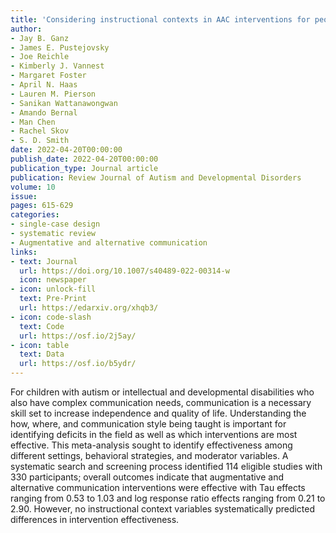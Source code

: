 ```yaml
---
title: 'Considering instructional contexts in AAC interventions for people with ASD and/or IDD experiencing complex communication needs: A single-case design meta-analysis'
author:
- Jay B. Ganz
- James E. Pustejovsky
- Joe Reichle
- Kimberly J. Vannest
- Margaret Foster
- April N. Haas
- Lauren M. Pierson
- Sanikan Wattanawongwan
- Amando Bernal
- Man Chen
- Rachel Skov
- S. D. Smith
date: 2022-04-20T00:00:00
publish_date: 2022-04-20T00:00:00
publication_type: Journal article
publication: Review Journal of Autism and Developmental Disorders 
volume: 10
issue: 
pages: 615-629
categories:
- single-case design
- systematic review
- Augmentative and alternative communication
links:
- text: Journal
  url: https://doi.org/10.1007/s40489-022-00314-w
  icon: newspaper
- icon: unlock-fill
  text: Pre-Print
  url: https://edarxiv.org/xhqb3/
- icon: code-slash
  text: Code
  url: https://osf.io/2j5ay/
- icon: table
  text: Data
  url: https://osf.io/b5ydr/
---
```


For children with autism or intellectual and developmental disabilities who also have complex communication needs, communication is a necessary skill set to increase independence and quality of life. Understanding the how, where, and communication style being taught is important for identifying deficits in the field as well as which interventions are most effective. This meta-analysis sought to identify effectiveness among different settings, behavioral strategies, and moderator variables. A systematic search and screening process identified 114 eligible studies with 330 participants; overall outcomes indicate that augmentative and alternative communication interventions were effective with Tau effects ranging from 0.53 to 1.03 and log response ratio effects ranging from 0.21 to 2.90. However, no instructional context variables systematically predicted differences in intervention effectiveness.

